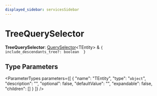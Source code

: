 ```yaml
---
displayed_sidebar: servicesSidebar
---
```



# TreeQuerySelector

 **TreeQuerySelector**: [QuerySelector](services.QuerySelector.mdx)&#60;TEntity&#62; & ``{ include_descendants_tree?: boolean  }``

## Type Parameters

<ParameterTypes parameters={[
  {
    "name": "TEntity",
    "type": "`object`",
    "description": "",
    "optional": false,
    "defaultValue": "",
    "expandable": false,
    "children": []
  }
]} />
